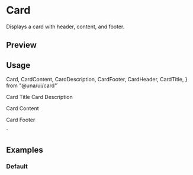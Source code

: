 

<Meta of={CardStories} />

# Card

Displays a card with header, content, and footer.

## Preview

<Canvas of={CardStories.Default} />

## Usage

  Card,
  CardContent,
  CardDescription,
  CardFooter,
  CardHeader,
  CardTitle,
} from "@una/ui/card"`

  <CardHeader>
    <CardTitle>Card Title</CardTitle>
    <CardDescription>Card Description</CardDescription>
  </CardHeader>
  <CardContent>
    <p>Card Content</p>
  </CardContent>
  <CardFooter>
    <p>Card Footer</p>
  </CardFooter>
</Card>
`

<Source code={importCode} language='ts' dark />
<Source code={usageCode} language='tsx' dark />

## Examples

### Default

<Canvas of={CardStories.Default} />
